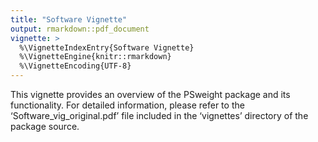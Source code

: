 ```yaml
---
title: "Software Vignette"
output: rmarkdown::pdf_document
vignette: >
  %\VignetteIndexEntry{Software Vignette}
  %\VignetteEngine{knitr::rmarkdown}
  %\VignetteEncoding{UTF-8}
---
```


This vignette provides an overview of the PSweight package and its functionality. For detailed information, please refer to the 'Software_vig_original.pdf' file included in the 'vignettes' directory of the package source.